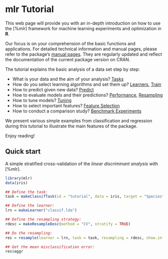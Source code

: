 # mlr Tutorial

This web page will provide you with an in-depth introduction on how to
use the [%mlr] framework for machine learning experiments and
optimization in **R**.

Our focus is on your comprehension of the basic functions and applications.
For detailed technical information and manual pages, please refer to the package's
[manual pages](http://berndbischl.github.io/mlr/man/).
They are regularly updated and reflect the documentation of the current package version on CRAN.


The tutorial explains the basic analysis of a data set step by step:

* What is your data and the aim of your analysis? [Tasks](task.md)
* How do you select learning algorithms and set them up? [Learners](learner.md), [Train](train.md)
* How to predict given new data? [Predict](predict.md)
* How to evaluate models and their predictions? [Performance](performance.md), [Resampling](resample.md)
* How to tune models? [Tuning](tune.md)
* How to select important features? [Feature Selection](feature_selection.md)
* How to conduct a comparison study? [Benchmark Experiments](benchmark_experiments.md)

We present various simple examples from classification and regression
during this tutorial to illustrate the main features of the
package.

Enjoy reading!


## Quick start

A simple stratified cross-validation of the *linear discriminant analysis* with [%mlr].
```r
library(mlr)
data(iris)

## Define the task:
task = makeClassifTask(id = "tutorial", data = iris, target = "Species")

## Define the learner:
lrn = makeLearner("classif.lda")

## Define the resampling strategy:
rdesc = makeResampleDesc(method = "CV", stratify = TRUE)

## Do the resampling:
res = resample(learner = lrn, task = task, resampling = rdesc, show.info = FALSE)

## Get the mean misclassification error:
res$aggr
```
